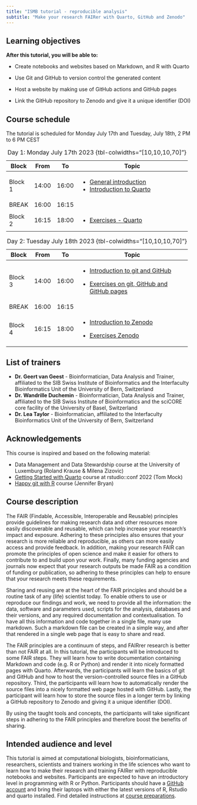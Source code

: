 ```yaml
---
title: "ISMB tutorial - reproducible analysis"
subtitle: "Make your research FAIRer with Quarto, GitHub and Zenodo"
---
```


::: callout-note
## Learning objectives

**After this tutorial, you will be able to:**

-   Create notebooks and websites based on Markdown, and R with Quarto

-   Use Git and GitHub to version control the generated content

-   Host a website by making use of GitHub actions and GitHub pages

-   Link the GitHub repository to Zenodo and give it a unique identifier (DOI)
:::

## Course schedule

The tutorial is scheduled for Monday July 17th and Tuesday, July 18th, 2 PM to 6 PM CEST

+---------+--------+--------+----------------------------------------------------------------------------+
| Block   | From   | To     | Topic                                                                      |
+=========+========+========+============================================================================+
| Block 1 | 14:00  | 16:00  | -   [General introduction](slides/introduction.html#/title-slide)          |
|         |        |        | -   [Introduction to Quarto](slides/introduction_quarto.html#/title-slide) |
+---------+--------+--------+----------------------------------------------------------------------------+
| BREAK   | 16:00  | 16:15  |                                                                            |
+---------+--------+--------+----------------------------------------------------------------------------+
| Block 2 | 16:15  | 18:00  | -   [Exercises - Quarto](write_quarto.html)                                |
+---------+--------+--------+----------------------------------------------------------------------------+

: Day 1: Monday July 17th 2023 {tbl-colwidths="\[10,10,10,70\]"}

+---------+-------+-------+---------------------------------------------------------------------------------+
| Block   | From  | To    | Topic                                                                           |
+=========+=======+=======+=================================================================================+
| Block 3 | 14:00 | 16:00 | -   [Introduction to git and GitHub](slides/introduction_git.html#/title-slide) |
|         |       |       |                                                                                 |
|         |       |       | -   [Exercises on git, GitHub and GitHub pages](git_pages_zenodo.html)          |
+---------+-------+-------+---------------------------------------------------------------------------------+
| BREAK   | 16:00 | 16:15 |                                                                                 |
+---------+-------+-------+---------------------------------------------------------------------------------+
| Block 4 | 16:15 | 18:00 | -   [Introduction to Zenodo](slides/slides_zenodo.qmd)                          |
|         |       |       |                                                                                 |
|         |       |       | -   [Exercises Zenodo](exercises_zenodo.qmd)                                    |
+---------+-------+-------+---------------------------------------------------------------------------------+

: Day 2: Tuesday July 18th 2023 {tbl-colwidths="\[10,10,10,70\]"}

## List of trainers

-   **Dr. Geert van Geest** - Bioinformatician, Data Analysis and Trainer, affiliated to the SIB Swiss Institute of Bioinformatics and the Interfaculty Bioinformatics Unit of the University of Bern, Switzerland
-   **Dr. Wandrille Duchemin** - Bioinformatician, Data Analysis and Trainer, affiliated to the SIB Swiss Institute of Bioinformatics and the sciCORE core facility of the University of Basel, Switzerland
-   **Dr. Lea Taylor** - Bioinformatician, affiliated to the Interfaculty Bioinformatics Unit of the University of Bern, Switzerland

## Acknowledgements

This course is inspired and based on the following material:

-   Data Management and Data Stewardship course at the University of Luxemburg (Roland Krause & Milena Zizovic)
-   [Getting Started with Quarto](https://rstudio-conf-2022.github.io/get-started-quarto/) course at rstudio::conf 2022 (Tom Mock)
-   [Happy git with R](https://happygitwithr.com/) course (Jennifer Bryan)

## Course description

The FAIR (Findable, Accessible, Interoperable and Reusable) principles provide guidelines for making research data and other resources more easily discoverable and reusable, which can help increase your research's impact and exposure. Adhering to these principles also ensures that your research is more reliable and reproducible, as others can more easily access and provide feedback. In addition, making your research FAIR can promote the principles of open science and make it easier for others to contribute to and build upon your work. Finally, many funding agencies and journals now expect that your research outputs be made FAIR as a condition of funding or publication, so adhering to these principles can help to ensure that your research meets these requirements.

Sharing and reusing are at the heart of the FAIR principles and should be a routine task of any (life) scientist today. To enable others to use or reproduce our findings and work, we need to provide all the information: the data, software and parameters used, scripts for the analysis, databases and their versions, and any required documentation and contextualisation. To have all this information and code together in a single file, many use markdown. Such a markdown file can be created in a simple way, and after that rendered in a single web page that is easy to share and read.

The FAIR principles are a continuum of steps, and FAIRrer research is better than not FAIR at all. In this tutorial, the participants will be introduced to some FAIR steps. They will learn how to write documentation containing Markdown and code (e.g. R or Python) and render it into nicely formatted pages with Quarto. Afterwards, the participants will learn the basics of git and GitHub and how to host the version-controlled source files in a GitHub repository. Third, the participants will learn how to automatically render the source files into a nicely formatted web page hosted with GitHub. Lastly, the participant will learn how to store the source files in a longer term by linking a GitHub repository to Zenodo and giving it a unique identifier (DOI).

By using the taught tools and concepts, the participants will take significant steps in adhering to the FAIR principles and therefore boost the benefits of sharing.

## Intended audience and level

This tutorial is aimed at computational biologists, bioinformaticians, researchers, scientists and trainers working in the life sciences who want to learn how to make their research and training FAIRer with reproducible notebooks and websites. Participants are expected to have an introductory level in programming with R or Python. Participants should have a [GitHub account](https://github.com/join) and bring their laptops with either the latest versions of R, Rstudio and quarto installed. Find detailed instructions at [course preparations](course_preparations.qmd).
